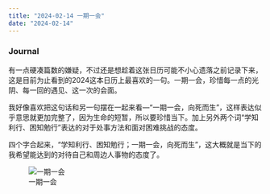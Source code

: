 ```yaml
---
title: "2024-02-14 一期一会"
date: "2024-02-14"
---
```


### Journal

::: {layout="[70,30]"}
:::: {#col1}
有一点硬凑篇数的嫌疑，不过还是想趁着这张日历可能不小心遗落之前记录下来，这是目前为止看到的2024这本日历上最喜欢的一句。一期一会，珍惜每一点的光阴、每一回的遇见、这一次的会面。

我好像喜欢把这句话和另一句摆在一起来看—“一期一会，向死而生”，这样表达似乎意思就更加完整了，因为生命的短暂，所以要珍惜当下。加上另外两个词“学知利行、困知勉行”表达的对于处事方法和面对困难挑战的态度。

四个字合起来，“学知利行、困知勉行；一期一会，向死而生”，这大概就是当下的我希望能达到的对待自己和周边人事物的态度了。
::::
![一期一会](/journals/2024/02/images/2024-02-14-240214-100035.png){.lightbox}
:::